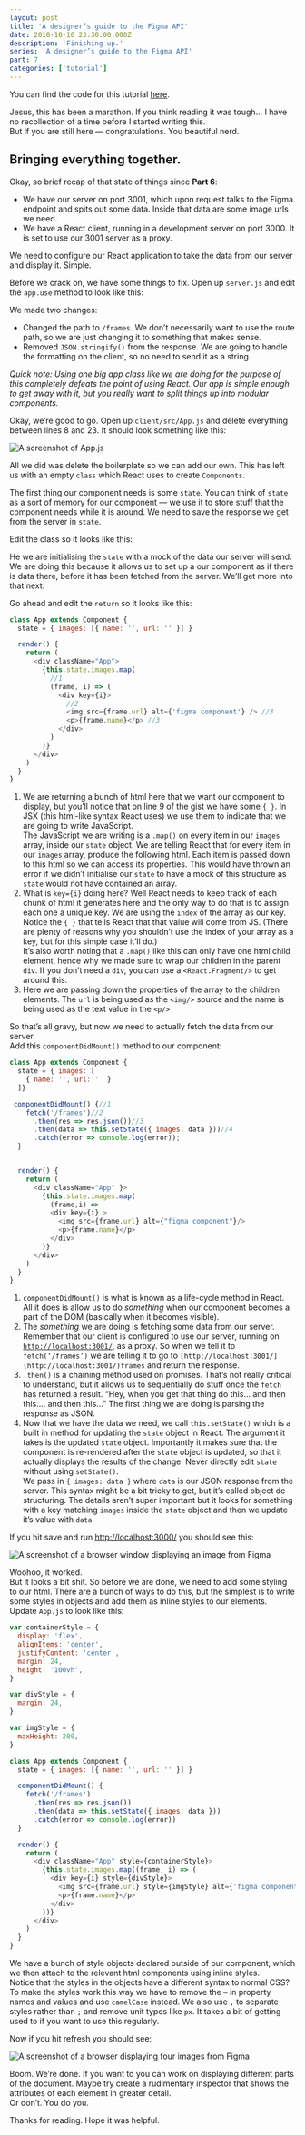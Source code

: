 ```yaml
---
layout: post
title: 'A designer’s guide to the Figma API'
date: 2018-10-10 23:30:00.000Z
description: 'Finishing up.'
series: 'A designer’s guide to the Figma API'
part: 7
categories: ['tutorial']
---
```


You can find the code for this tutorial [here](https://github.com/danhollick/FigmaAPIThing).

Jesus, this has been a marathon. If you think reading it was tough… I have no recollection of a time before I started writing this.  
But if you are still here — congratulations. You beautiful nerd.

##

## Bringing everything together.

Okay, so brief recap of that state of things since **Part 6**:

- We have our server on port 3001, which upon request talks to the Figma endpoint and spits out some data. Inside that data are some image urls we need.
- We have a React client, running in a development server on port 3000. It is set to use our 3001 server as a proxy.

We need to configure our React application to take the data from our server and display it. Simple.

Before we crack on, we have some things to fix. Open up `server.js` and edit the `app.use` method to look like this:

We made two changes:

- Changed the path to `/frames`. We don’t necessarily want to use the route path, so we are just changing it to something that makes sense.
- Removed `JSON.stringify()` from the response. We are going to handle the formatting on the client, so no need to send it as a string.

_Quick note: Using one big app class like we are doing for the purpose of this completely defeats the point of using React. Our app is simple enough to get away with it, but you really want to split things up into modular components._

Okay, we’re good to go. Open up `client/src/App.js` and delete everything between lines 8 and 23. It should look something like this:

![A screenshot of App.js](/figma-api/part-7/app_js.png)

All we did was delete the boilerplate so we can add our own. This has left us with an empty `class` which React uses to create `Components`.

The first thing our component needs is some `state`. You can think of `state` as a sort of memory for our component — we use it to store stuff that the component needs while it is around. We need to save the response we get from the server in `state`.

Edit the class so it looks like this:

He we are initialising the `state` with a mock of the data our server will send. We are doing this because it allows us to set up a our component as if there is data there, before it has been fetched from the server. We’ll get more into that next.

Go ahead and edit the `return` so it looks like this:

```javascript
class App extends Component {
  state = { images: [{ name: '', url: '' }] }

  render() {
    return (
      <div className="App">
        {this.state.images.map(
          //1
          (frame, i) => (
            <div key={i}>
              //2
              <img src={frame.url} alt={'figma component'} /> //3
              <p>{frame.name}</p> //3
            </div>
          )
        )}
      </div>
    )
  }
}
```

1. We are returning a bunch of html here that we want our component to display, but you’ll notice that on line 9 of the gist we have some `{ }`. In JSX (this html-like syntax React uses) we use them to indicate that we are going to write JavaScript.  
   The JavaScript we are writing is a `.map()` on every item in our `images` array, inside our `state` object. We are telling React that for every item in our `images` array, produce the following html. Each item is passed down to this html so we can access its properties. This would have thrown an error if we didn’t initialise our `state` to have a mock of this structure as `state` would not have contained an array.
2. What is `key={i}` doing here? Well React needs to keep track of each chunk of html it generates here and the only way to do that is to assign each one a unique key. We are using the `index` of the array as our key. Notice the `{ }` that tells React that that value will come from JS. (There are plenty of reasons why you shouldn’t use the index of your array as a key, but for this simple case it’ll do.)  
   It’s also worth noting that a `.map()` like this can only have one html child element, hence why we made sure to wrap our children in the parent `div`. If you don’t need a `div`, you can use a `<React.Fragment/>` to get around this.
3. Here we are passing down the properties of the array to the children elements. The `url` is being used as the `<img/>` source and the name is being used as the text value in the `<p/>`

So that’s all gravy, but now we need to actually fetch the data from our server.  
Add this `componentDidMount()` method to our component:

```javascript
class App extends Component {
  state = { images: [
    { name: '', url:''  }
  ]}

 componentDidMount() {//1
    fetch('/frames')//2
      .then(res => res.json())//3
      .then(data => this.setState({ images: data }))//4
      .catch(error => console.log(error));
  }


  render() {
    return (
      <div className="App" }>
        {this.state.images.map(
          (frame,i) =>
          <div key={i} >
            <img src={frame.url} alt={"figma component"}/>
            <p>{frame.name}</p>
          </div>
        )}
      </div>
    )
  }
}
```

1. `componentDidMount()` is what is known as a life-cycle method in React. All it does is allow us to do _something_ when our component becomes a part of the DOM (basically when it becomes visible).
2. The _something_ we are doing is fetching some data from our server. Remember that our client is configured to use our server, running on [`http://localhost:3001/`](http://localhost:3001/), as a proxy. So when we tell it to `fetch(‘/frames’)` we are telling it to go to `[http://localhost:3001/](http://localhost:3001/)frames` and return the response.
3. `.then()` is a chaining method used on promises. That’s not really critical to understand, but it allows us to sequentially do stuff once the `fetch` has returned a result. “Hey, when you get that thing do this… and then this…. and then this…” The first thing we are doing is parsing the response as JSON.
4. Now that we have the data we need, we call `this.setState()` which is a built in method for updating the `state` object in React. The argument it takes is the updated `state` object. Importantly it makes sure that the component is re-rendered after the `state` object is updated, so that it actually displays the results of the change. Never directly edit `state` without using `setState()`.  
   We pass in `{ images: data }` where `data` is our JSON response from the server. This syntax might be a bit tricky to get, but it’s called object de-structuring. The details aren’t super important but it looks for something with a key matching `images` inside the `state` object and then we update it’s value with `data`

If you hit save and run [http://localhost:3000/](http://localhost:3000/) you should see this:

![A screenshot of a browser window displaying an image from Figma](/figma-api/part-7/figma_image.png)

Woohoo, it worked.  
But it looks a bit shit. So before we are done, we need to add some styling to our html. There are a bunch of ways to do this, but the simplest is to write some styles in objects and add them as inline styles to our elements. Update `App.js` to look like this:

```javascript
var containerStyle = {
  display: 'flex',
  alignItems: 'center',
  justifyContent: 'center',
  margin: 24,
  height: '100vh',
}

var divStyle = {
  margin: 24,
}

var imgStyle = {
  maxHeight: 200,
}

class App extends Component {
  state = { images: [{ name: '', url: '' }] }

  componentDidMount() {
    fetch('/frames')
      .then(res => res.json())
      .then(data => this.setState({ images: data }))
      .catch(error => console.log(error))
  }

  render() {
    return (
      <div className="App" style={containerStyle}>
        {this.state.images.map((frame, i) => (
          <div key={i} style={divStyle}>
            <img src={frame.url} style={imgStyle} alt={'figma component'} />
            <p>{frame.name}</p>
          </div>
        ))}
      </div>
    )
  }
}
```

We have a bunch of style objects declared outside of our component, which we then attach to the relevant html components using inline styles.  
Notice that the styles in the objects have a different syntax to normal CSS? To make the styles work this way we have to remove the `—` in property names and values and use `camelCase` instead. We also use `,` to separate styles rather than `;` and remove unit types like `px`. It takes a bit of getting used to if you want to use this regularly.

Now if you hit refresh you should see:

![A screenshot of a browser displaying four images from Figma](/figma-api/part-7/figma_four_images.png)

Boom. We’re done. If you want to you can work on displaying different parts of the document. Maybe try create a rudimentary inspector that shows the attributes of each element in greater detail.  
Or don’t. You do you.

Thanks for reading. Hope it was helpful.
